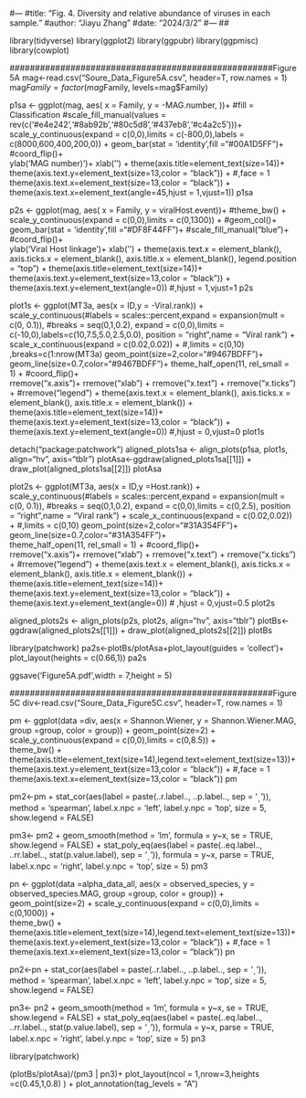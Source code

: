 #---
#title: "Fig. 4. Diversity and relative abundance of viruses in each sample."
#author: "Jiayu Zhang"
#date: "2024/3/2"
#---
##  


library(tidyverse)
library(ggplot2)
library(ggpubr)
library(ggpmisc)
library(cowplot)


####################################################Figure 5A
mag<-read.csv("Soure_Data_Figure5A.csv", header=T, row.names = 1)
mag$Family  = factor(mag$Family, levels=mag$Family)

p1sa <- ggplot(mag, aes( x =  Family,
                          y = -MAG.number,
))+   #fill = Classification
  #scale_fill_manual(values = rev(c('#e4e242','#8ab92b','#80c5d8','#437eb8','#c4a2c5')))+ 
  scale_y_continuous(expand = c(0,0),limits = c(-800,0),labels = c(8000,600,400,200,0)) +
  geom_bar(stat = 'identity',fill ="#00A1D5FF")+
  #coord_flip()+         
  ylab('MAG number)')+
  xlab('') +
  theme(axis.title=element_text(size=14))+
  theme(axis.text.y=element_text(size=13,color = "black")) + #,face = 1
  theme(axis.text.x=element_text(size=13,color = "black")) +
  theme(axis.text.x=element_text(angle=45,hjust = 1,vjust=1))
p1sa


p2s <- ggplot(mag, aes( x = Family,
                         y = viralHost.event))+
  #theme_bw() +
  scale_y_continuous(expand = c(0,0),limits = c(0,1300)) +
  #geom_col()+
  geom_bar(stat = 'identity',fill ="#DF8F44FF")+
  #scale_fill_manual("blue")+
  #coord_flip()+  
  ylab('Viral Host linkage')+
  xlab('') +
  theme(axis.text.x = element_blank(),
        axis.ticks.x = element_blank(),
        axis.title.x = element_blank(),
        legend.position = "top") +
  theme(axis.title=element_text(size=14))+
  theme(axis.text.y=element_text(size=13,color = "black")) +
  theme(axis.text.y=element_text(angle=0)) #,hjust = 1,vjust=1
p2s 



plot1s <- 
  ggplot(MT3a, aes(x = ID,y = -Viral.rank)) +
  scale_y_continuous(#labels = scales::percent,expand = expansion(mult = c(0, 0.1)), 
    #breaks = seq(0,1,0.2),
    expand = c(0,0),limits = c(-10,0),labels=c(10,7.5,5.0,2.5,0.0),
    position = "right",name = "Viral rank")  +
  scale_x_continuous(expand = c(0.02,0.02))  +  #,limits = c(0,10) ,breaks=c(1:nrow(MT3a)
  geom_point(size=2,color="#9467BDFF")+
  geom_line(size=0.7,color="#9467BDFF")+
  theme_half_open(11, rel_small = 1) +
  #coord_flip()+  
  rremove("x.axis")+
  rremove("xlab") +
  rremove("x.text") +
  rremove("x.ticks") +
  #rremove("legend") +
  theme(axis.text.x = element_blank(),
        axis.ticks.x = element_blank(),
        axis.title.x = element_blank()) +
  theme(axis.title=element_text(size=14))+
  theme(axis.text.y=element_text(size=13,color = "black")) +
  theme(axis.text.y=element_text(angle=0))  #,hjust = 0,vjust=0
plot1s

detach("package:patchwork")
aligned_plots1sa <- align_plots(p1sa, plot1s, align="hv", axis="tblr")
plotAsa<-ggdraw(aligned_plots1sa[[1]]) + draw_plot(aligned_plots1sa[[2]])
plotAsa


plot2s <- 
  ggplot(MT3a, aes(x = ID,y =Host.rank)) +
  scale_y_continuous(#labels = scales::percent,expand = expansion(mult = c(0, 0.1)), 
    #breaks = seq(0,1,0.2),
    expand = c(0,0),limits = c(0,2.5),
    position = "right",name = "Viral rank")  +
  scale_x_continuous(expand = c(0.02,0.02))  +  #,limits = c(0,10)
  geom_point(size=2,color="#31A354FF")+
  geom_line(size=0.7,color="#31A354FF")+  
  theme_half_open(11, rel_small = 1) +
  #coord_flip()+  
  rremove("x.axis")+
  rremove("xlab") +
  rremove("x.text") +
  rremove("x.ticks") +
  #rremove("legend") +
  theme(axis.text.x = element_blank(),
        axis.ticks.x = element_blank(),
        axis.title.x = element_blank()) +
  theme(axis.title=element_text(size=14))+
  theme(axis.text.y=element_text(size=13,color = "black")) +
  theme(axis.text.y=element_text(angle=0)) # ,hjust = 0,vjust=0.5
plot2s

aligned_plots2s <- align_plots(p2s, plot2s, align="hv", axis="tblr")
plotBs<-ggdraw(aligned_plots2s[[1]]) + draw_plot(aligned_plots2s[[2]])
plotBs


library(patchwork)
pa2s<-plotBs/plotAsa+plot_layout(guides = 'collect')+ plot_layout(heights = c(0.66,1))
pa2s

ggsave('Figure5A.pdf',width = 7,height = 5)





####################################################Figure 5C
div<-read.csv("Soure_Data_Figure5C.csv", header=T, row.names = 1)

pm <- ggplot(data =div, aes(x = Shannon.Wiener, y = Shannon.Wiener.MAG, group =group, color = group)) +
  geom_point(size=2) +
  scale_y_continuous(expand = c(0,0),limits = c(0,8.5)) +  
  theme_bw() +
  theme(axis.title=element_text(size=14),legend.text=element_text(size=13))+
  theme(axis.text.y=element_text(size=13,color = "black")) + #,face = 1
  theme(axis.text.x=element_text(size=13,color = "black"))
pm


pm2<-pm + stat_cor(aes(label = paste(..r.label.., ..p.label.., sep = '~`,`~')), method = 'spearman', 
                   label.x.npc = 'left', label.y.npc = 'top', size = 5, show.legend = FALSE)

pm3<- pm2 + geom_smooth(method = 'lm', formula = y~x, se = TRUE, show.legend = FALSE) +
  stat_poly_eq(aes(label = paste(..eq.label.., ..rr.label.., stat(p.value.label), sep = '~`,`~')),
               formula = y~x, parse = TRUE, label.x.npc = 'right', label.y.npc = 'top', size = 5)
pm3


pn <- ggplot(data =alpha_data_all, aes(x = observed_species, y = observed_species.MAG, group =group, color = group)) +
  geom_point(size=2) +
  scale_y_continuous(expand = c(0,0),limits = c(0,1000)) +   
  theme_bw() +
  theme(axis.title=element_text(size=14),legend.text=element_text(size=13))+
  theme(axis.text.y=element_text(size=13,color = "black")) + #,face = 1
  theme(axis.text.x=element_text(size=13,color = "black"))
pn



pn2<-pn + stat_cor(aes(label = paste(..r.label.., ..p.label.., sep = '~`,`~')), method = 'spearman', 
                   label.x.npc = 'left', label.y.npc = 'top', size = 5, show.legend = FALSE)

pn3<- pn2 + geom_smooth(method = 'lm', formula = y~x, se = TRUE, show.legend = FALSE) +
  stat_poly_eq(aes(label = paste(..eq.label.., ..rr.label.., stat(p.value.label), sep = '~`,`~')),
               formula = y~x, parse = TRUE, label.x.npc = 'right', label.y.npc = 'top', size = 5)
pn3



##################

library(patchwork)

(plotBs/plotAsa)/(pm3 | pn3)+
  plot_layout(ncol = 1,nrow=3,heights =c(0.45,1,0.8) ) + 
plot_annotation(tag_levels = "A") 
